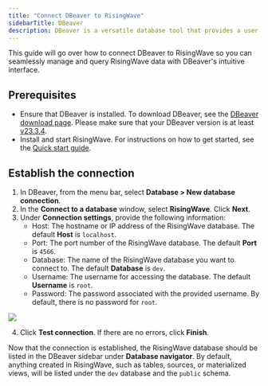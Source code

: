 ```yaml
---
title: "Connect DBeaver to RisingWave"
sidebarTitle: DBeaver
description: DBeaver is a versatile database tool that provides a user-friendly interface for managing and interacting with a variety of database systems. DBeaver allows users to connect to databases, execute SQL scripts, export data to various formats, and perform other database-related tasks. Features such as a SQL editor, database explorer, and data visualization tools, are included.
---
```


This guide will go over how to connect DBeaver to RisingWave so you can seamlessly manage and query RisingWave data with DBeaver's intuitive interface.

## Prerequisites

* Ensure that DBeaver is installed. To download DBeaver, see the [DBeaver download page](https://dbeaver.io/download/). Please make sure that your DBeaver version is at least [v23.3.4](https://dbeaver.io/2024/02/04/dbeaver-23-3-4/).
* Install and start RisingWave. For instructions on how to get started, see the [Quick start guide](/docs/current/get-started/).

## Establish the connection

1. In DBeaver, from the menu bar, select **Database > New database connection**.
2. In the **Connect to a database** window, select **RisingWave**. Click **Next**.
3. Under **Connection settings**, provide the following information:
   * Host: The hostname or IP address of the RisingWave database. The default **Host** is `localhost`.
   * Port: The port number of the RisingWave database. The default **Port** is `4566`.
   * Database: The name of the RisingWave database you want to connect to. The default **Database** is `dev`.
   * Username: The username for accessing the database. The default **Username** is `root`.
   * Password: The password associated with the provided username. By default, there is no password for `root`.

<Frame>
  <img src="/images/dbeaver-connect-pg-0e4126102989a9ee6f9e72dae61b0baf.png"/>
</Frame>

4. Click **Test connection**. If there are no errors, click **Finish**.

Now that the connection is established, the RisingWave database should be listed in the DBeaver sidebar under **Database navigator**. By default, anything created in RisingWave, such as tables, sources, or materialized views, will be listed under the `dev` database and the `public` schema.
